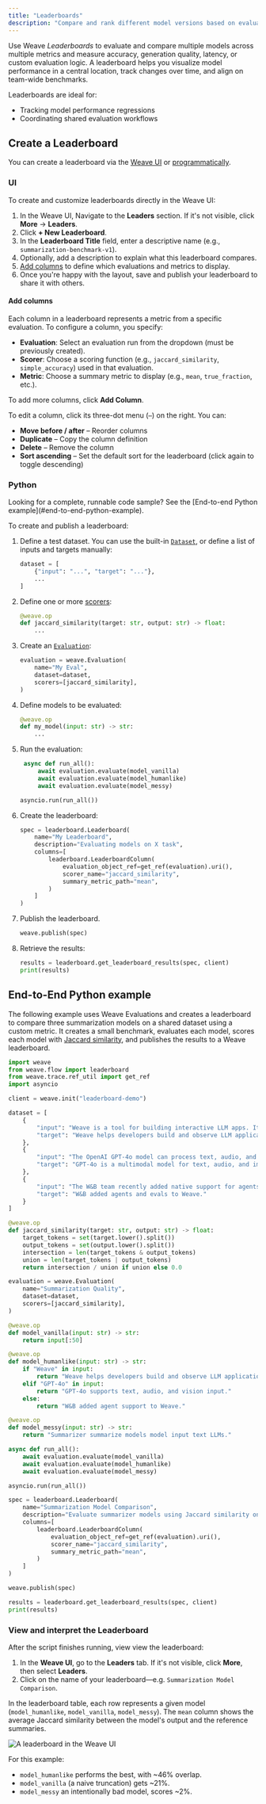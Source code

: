 ```yaml
---
title: "Leaderboards"
description: "Compare and rank different model versions based on evaluation metrics"
---
```


Use Weave _Leaderboards_ to evaluate and compare multiple models across multiple metrics and measure accuracy, generation quality, latency, or custom evaluation logic. A leaderboard helps you visualize model performance in a central location, track changes over time, and align on team-wide benchmarks.

Leaderboards are ideal for:

- Tracking model performance regressions
- Coordinating shared evaluation workflows


## Create a Leaderboard

You can create a leaderboard via the [Weave UI](#ui) or [programmatically](#python).

### UI

To create and customize leaderboards directly in the Weave UI:

1. In the Weave UI, Navigate to the **Leaders** section. If it's not visible, click **More** → **Leaders**.
2. Click **+ New Leaderboard**.
3. In the **Leaderboard Title** field, enter a descriptive name (e.g., `summarization-benchmark-v1`).
4. Optionally, add a description to explain what this leaderboard compares.
5. [Add columns](#add-columns) to define which evaluations and metrics to display.
6. Once you're happy with the layout, save and publish your leaderboard to share it with others.

#### Add columns

Each column in a leaderboard represents a metric from a specific evaluation. To configure a column, you specify:

- **Evaluation**: Select an evaluation run from the dropdown (must be previously created).
- **Scorer**: Choose a scoring function (e.g., `jaccard_similarity`, `simple_accuracy`) used in that evaluation.
- **Metric**: Choose a summary metric to display (e.g., `mean`, `true_fraction`, etc.).

To add more columns, click **Add Column**.

To edit a column, click its three-dot menu (`⋯`) on the right. You can:

- **Move before / after** – Reorder columns
- **Duplicate** – Copy the column definition
- **Delete** – Remove the column
- **Sort ascending** – Set the default sort for the leaderboard (click again to toggle descending)

### Python

<Tip>
Looking for a complete, runnable code sample? See the [End-to-end Python example](#end-to-end-python-example).
</Tip>

To create and publish a leaderboard:

1. Define a test dataset. You can use the built-in [`Dataset`](./datasets.mdx), or define a list of inputs and targets manually:

   ```python
   dataset = [
       {"input": "...", "target": "..."},
       ...
   ]
   ```

2. Define one or more [scorers](../evaluation/scorers.mdx):

   ```python
   @weave.op
   def jaccard_similarity(target: str, output: str) -> float:
       ...
   ```

3. Create an [`Evaluation`](../core-types/evaluations.mdx):

   ```python
   evaluation = weave.Evaluation(
       name="My Eval",
       dataset=dataset,
       scorers=[jaccard_similarity],
   )
   ```

4. Define models to be evaluated:

   ```python
   @weave.op
   def my_model(input: str) -> str:
       ...
   ```

5. Run the evaluation:

   ```python
    async def run_all():
        await evaluation.evaluate(model_vanilla)
        await evaluation.evaluate(model_humanlike)
        await evaluation.evaluate(model_messy)

   asyncio.run(run_all())
   ```

6. Create the leaderboard:

   ```python
   spec = leaderboard.Leaderboard(
       name="My Leaderboard",
       description="Evaluating models on X task",
       columns=[
           leaderboard.LeaderboardColumn(
               evaluation_object_ref=get_ref(evaluation).uri(),
               scorer_name="jaccard_similarity",
               summary_metric_path="mean",
           )
       ]
   )
   ```

7. Publish the leaderboard.

   ```python
   weave.publish(spec)
   ```

8. Retrieve the results:

   ```python
   results = leaderboard.get_leaderboard_results(spec, client)
   print(results)
   ```

## End-to-End Python example

The following example uses Weave Evaluations and creates a leaderboard to compare three summarization models on a shared dataset using a custom metric. It creates a small benchmark, evaluates each model, scores each model with [Jaccard similarity](https://www.learndatasci.com/glossary/jaccard-similarity/), and publishes the results to a Weave leaderboard.

```python
import weave
from weave.flow import leaderboard
from weave.trace.ref_util import get_ref
import asyncio

client = weave.init("leaderboard-demo")

dataset = [
    {
        "input": "Weave is a tool for building interactive LLM apps. It offers observability, trace inspection, and versioning.",
        "target": "Weave helps developers build and observe LLM applications."
    },
    {
        "input": "The OpenAI GPT-4o model can process text, audio, and vision inputs, making it a multimodal powerhouse.",
        "target": "GPT-4o is a multimodal model for text, audio, and images."
    },
    {
        "input": "The W&B team recently added native support for agents and evaluations in Weave.",
        "target": "W&B added agents and evals to Weave."
    }
]

@weave.op
def jaccard_similarity(target: str, output: str) -> float:
    target_tokens = set(target.lower().split())
    output_tokens = set(output.lower().split())
    intersection = len(target_tokens & output_tokens)
    union = len(target_tokens | output_tokens)
    return intersection / union if union else 0.0

evaluation = weave.Evaluation(
    name="Summarization Quality",
    dataset=dataset,
    scorers=[jaccard_similarity],
)

@weave.op
def model_vanilla(input: str) -> str:
    return input[:50]

@weave.op
def model_humanlike(input: str) -> str:
    if "Weave" in input:
        return "Weave helps developers build and observe LLM applications."
    elif "GPT-4o" in input:
        return "GPT-4o supports text, audio, and vision input."
    else:
        return "W&B added agent support to Weave."

@weave.op
def model_messy(input: str) -> str:
    return "Summarizer summarize models model input text LLMs."

async def run_all():
    await evaluation.evaluate(model_vanilla)
    await evaluation.evaluate(model_humanlike)
    await evaluation.evaluate(model_messy)

asyncio.run(run_all())

spec = leaderboard.Leaderboard(
    name="Summarization Model Comparison",
    description="Evaluate summarizer models using Jaccard similarity on 3 short samples.",
    columns=[
        leaderboard.LeaderboardColumn(
            evaluation_object_ref=get_ref(evaluation).uri(),
            scorer_name="jaccard_similarity",
            summary_metric_path="mean",
        )
    ]
)

weave.publish(spec)

results = leaderboard.get_leaderboard_results(spec, client)
print(results)
```

### View and interpret the Leaderboard

After the script finishes running, view view the leaderboard:

1. In the **Weave UI**, go to the **Leaders** tab. If it's not visible, click **More**, then select **Leaders**.
2. Click on the name of your leaderboard—e.g. `Summarization Model Comparison`.

In the leaderboard table, each row represents a given model (`model_humanlike`, `model_vanilla`, `model_messy`). The `mean` column shows the average Jaccard similarity between the model's output and the reference summaries.

![A leaderboard in the Weave UI](/weave/guides/core-types/imgs/leaderboard-example.png)

For this example:

- `model_humanlike` performs the best, with \~46% overlap.
- `model_vanilla` (a naive truncation) gets \~21%.
- `model_messy` an intentionally bad model, scores \~2%.
